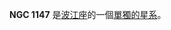 {{NGCInfoBox|NGCID=NGC 1147|發現者=法蘭克·穆勒|發現日期=1886年-月-日|其他編號=|曆元=J2000.0|赤經=2時55分9.2秒
|赤緯=-9°7'11"|星座=波江座|星體=單獨的星系|星等=|表面亮度=|藍等=}}

'''NGC 1147''' 是[[波江座|波江座]]的一個[[單獨的星系|單獨的星系]]。

{{NGCReference|1147}}
{{Catalogs|NGC=1147}}